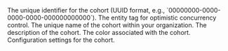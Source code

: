 <ResponseField name="id" type="string" required>
  The unique identifier for the cohort (UUID format, e.g., `00000000-0000-0000-0000-000000000000`).
</ResponseField>

<ResponseField name="eTag" type="string" required>
  The entity tag for optimistic concurrency control.
</ResponseField>

<ResponseField name="name" type="string" required>
  The unique name of the cohort within your organization.
</ResponseField>

<ResponseField name="description" type="string" required>
  The description of the cohort.
</ResponseField>

<ResponseField name="color" type="string" required>
  The color associated with the cohort.
</ResponseField>

<ResponseField name="settings" type="object" required>
  Configuration settings for the cohort.
  <Expandable title="Settings properties">
    <Snippet file="cohort-settings.mdx" />
  </Expandable>
</ResponseField>
